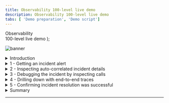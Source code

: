 ```yaml
---
title: Observability 100-level live demo
description: Observability 100-level live demo
tabs: [ 'Demo preparation', 'Demo script']
---
```


  <span>
    Observability <br /> 100-level live demo
  </span>
);

![banner](./images/AIOps_Observability_100_Script.jpg)

<span id="top"></span>

<details>

<summary>Introduction</summary>
<br/>

| **Details** |  |
| :--- | :--- |
| **Narration** | In this demo, I’ll show how IBM Instana helps quickly identify, debug, and resolve an incident in a microservices-based application. <br/><br/>To set the context, our application is called Stanʼs Robot Shop, and it is a modern, cloud native application with microservices leveraging various technologies such as Java, Python, and MySQL and deployed in containers on top of Kubernetes cluster.<br/> <br/>Such applications create a serious challenge for managing application performance because components are dynamic and loosely coupled. They use different technologies so usually require broad knowledge and multiple tools to diagnose. Instana, with a single agent deployed per host, automates the discovery process.<br/> <br/>Application components are discovered and observed as they are deployed. Over 200 technologies are supported with zero or minimal configuration, releasing you from installing and configuring multiple tools or plugins. The discovered components can be grouped into an Application perspective giving the application owner an easy overview of key metrics (“golden signals”) like Traffic, Errors, and Latency on a single pane of glass.<br/><br/> This is a visualization of all the dependencies within the robot shop application. Instana automatically discovered the relationships between the services and correlated them into this dynamic graph. We can see how requests are moving through the application in real-time. Instana is able to do this because it tracks every request that flows through the application. <br/> <br/> We can tell there are some problems with the application because several of the services are highlighted in yellow and red. <br/> <br/>But, you wouldn’t normally be looking at the dashboard when something like this happens, so let me walk you through what it looks like from the SRE/IT operator’s point of view when an incident occurs. |
<<<<<<< Updated upstream
| **Action** &nbsp; 0.1.1 | From sidebar menu, click **Applications**. Choose **Robot Shop.** Click the **Dependencies** tab. <br/> <img src="https://raw.githubusercontent.com/ibm-garage-tsa/platinum-demos/master/src/pages/300-watson-aiops-observability/images/robot_shop_starting_point.png" width="800" /> |
=======
| **Action** | From the sidebar menu, click **Applications**. Choose **Robot Shop.** Click the **Dependencies** tab. <br/><br/> <img src="https://raw.githubusercontent.com/ibm-garage-tsa/platinum-demos/master/src/pages/300-watson-aiops-observability/images/robot_shop_starting_point.png" width="800" /> |
>>>>>>> Stashed changes

<br/>

**[Go to top](#top)**

</details>

<details>

<summary>1 - Getting an incident alert</summary>
<br/>

| **1.1** | **Automatically assessing events and alerts** |
| :--- | :--- |
| **Narration** | We’ve just gotten an alert from Instana that there has been a sudden increase in erroneous calls on our ‘discount’ service, which is part of the robot shop application. <br/> <br/> Although I don’t have it connected right now, the alert would show up via one of the configurable alert channels, like PagerDuty, Microsoft Teams, Slack, and many others (<a href="https://www.instana.com/docs/events_alerts/alert-channels" target="_blank" rel="noreferrer">full list</a>). <br/> <br/> It’s important to note here that you’re not getting alerts for just anything. Behind the scenes, Instana is determining which events and issues are related, and it only sends alerts if a problem is likely to affect end users. <br/> <br/> Let’s go into the details for this incident. |
| **Action** &nbsp; 1.1.1 | Click the **Events** icon (triangle) in sidebar menu. <br/><br/> <img src="https://raw.githubusercontent.com/ibm-garage-tsa/platinum-demos/master/src/pages/300-watson-aiops-observability/images/sidebar_menu.png" width="800" /> |

<br/>

**[Go to top](#top)**

</details>

<details>

<summary>2 - Inspecting auto-correlated incident details</summary>
<br/>

| **2.1** | **Gather information from incident detail page** |
| :--- | :--- |
| **Narration** | Instana recognized that the sudden increase in the number of erroneous calls was something important to alert on, so we did not have to do any configuration or set thresholds in order to get this alert. We get key information right away when we come into this incident detail page. There’s a timeline of the incident, the event that triggered Instana to create the incident, and all of the related events. |
| **Action** &nbsp; 2.1.1 | Click the incident called **Sudden increase in the number of erroneous calls** on the 'discount' service. <br/><br/> <img src="https://raw.githubusercontent.com/ibm-garage-tsa/platinum-demos/master/src/pages/300-watson-aiops-observability/images/event_page.png" width="800" /> |
| **Action** &nbsp; 2.1.2 | You will see the **Incident Timeline**, **Triggering Event**, and **Related Events**. <br/><br/> <img src="https://raw.githubusercontent.com/ibm-garage-tsa/platinum-demos/master/src/pages/300-watson-aiops-observability/images/incident_details_screen.png" width="800" /> |

<br/>

**[Go to top](#top)**

</details>

<details>

<summary>3 - Debugging the incident by inspecting calls</summary>
<br/>

| **3.1** | **Understand the incident** |
| :--- | :--- |
| **Narration** | It looks like the abnormal termination of the MySQL database caused the problem. It shows how one data store issue rippled out to affect a number of directly and indirectly connected services. Instana's automatic root cause analysis uses the relationship information from the Dynamic Graph to accurately collate the individual issues into one incident. This completely eliminates alert storms, providing your DevOps engineers and SREs with a single notification of actionable information to enable them to promptly restore normal service. Letʼs look at some related traces for this. &nbsp; &nbsp; &nbsp; &nbsp; &nbsp; &nbsp; &nbsp; &nbsp; &nbsp; &nbsp; &nbsp; &nbsp; &nbsp; &nbsp; &nbsp; &nbsp; &nbsp; &nbsp; &nbsp; &nbsp; &nbsp; &nbsp; &nbsp; &nbsp; &nbsp; &nbsp; &nbsp; &nbsp; |
| **Action** &nbsp; 3.1.1 | Under **Related Events**, click the event that says **Sudden increase in the number of erroneous calls**. Then, click **Analyze Calls**. <br/><br/> <img src="https://raw.githubusercontent.com/ibm-garage-tsa/platinum-demos/master/src/pages/300-watson-aiops-observability/images/events.png" width="800" /> |

<br/><br/>

| **3.2** | **Examine details** |
| :--- | :--- |
| **Narration** | Now, we moved to the Analytics view. You can see, how Instana UI allows for easy navigation between different views, keeping the time span and context. At the top, you can see the Filter that was applied to all collected traces. All filtered requests are grouped by endpoint [In this case it is database CONNECT exposed by MySQL server].<br/><br/> There is only one endpoint here, but if there were multiple, you'd see a list. Endpoints are automatically discovered and mapped by Instana. We can go into the details for each erroneous call to MySQL via this endpoint (CONNECT). &nbsp; &nbsp; &nbsp; &nbsp; &nbsp; &nbsp; &nbsp; &nbsp; &nbsp; &nbsp; &nbsp; &nbsp; &nbsp; &nbsp; &nbsp; &nbsp; &nbsp; &nbsp; &nbsp; &nbsp; &nbsp; &nbsp; &nbsp; &nbsp; &nbsp; &nbsp; &nbsp; &nbsp; &nbsp; &nbsp; &nbsp; &nbsp; &nbsp; &nbsp; &nbsp; &nbsp; &nbsp; &nbsp; &nbsp; &nbsp; &nbsp; &nbsp; &nbsp; &nbsp; &nbsp; &nbsp; &nbsp; &nbsp; &nbsp; &nbsp; &nbsp; &nbsp; &nbsp; &nbsp; &nbsp; &nbsp; |
| **Action** &nbsp; 3.2.1 | Click the endpoint named **CONNECT**. Then, click the first call (also named **CONNECT**). <br/><br/> <img src="https://raw.githubusercontent.com/ibm-garage-tsa/platinum-demos/master/src/pages/300-watson-aiops-observability/images/endpoint_connect.png" width="800" /> |

<br/>

**[Go to top](#top)**

</details>

<details>

<summary>4 - Drilling down with end-to-end traces</summary>
<br/>

| **4.1** | **View call via visual dashboard** |
| :--- | :--- |
| **Narration** | Clicking an individual call takes us to a view of the call in context of the end-to-end trace. We can see where the request began and each call that was made along the way. <br/> <br/> Everything is presented in an easy-to-navigate visual dashboard, so we can drill into increasingly detailed information to pinpoint the problem, without using multiple tools or navigating back and forth to lots of dashboards. |
| **Action** &nbsp; 4.1.1 | Click the first call on the list. <br/><br/> <img src="https://raw.githubusercontent.com/ibm-garage-tsa/platinum-demos/master/src/pages/300-watson-aiops-observability/images/call_timeline.png" width="800" /> |

<br/><br/>

| **4.2** | **Understanding the impact and source of the incident** |
| :--- | :--- |
| **Narration** | In the call stack, we can click each span to see more information, including the complete stack trace. We can see the source, in this case the 'discount' service, and [scroll down] the destination, which in this case is CONNECT of MySQL. <br/> <br/> It's useful to have this context because we can easily see how the calls go from one service to another, just by clicking on them. We can also see how the error (red triangle) propagated up the call stack, in this case beginning with the MySQL database. <br/> <br/> So we can confirm that the root cause of the incident that affected the 'discount' service was with the MySQL database. The abnormal termination of the database caused a connection error, which then flowed back through the application. <br/> <br/> When we bring MySQL back online, it will fix the problem. |
| **Action** &nbsp; 4.2.1 | Scroll down to the section labeled **Calls**. <br/><br/> <img src="https://raw.githubusercontent.com/ibm-garage-tsa/platinum-demos/master/src/pages/300-watson-aiops-observability/images/calls.png" width="800" /> |

<br/>

**[Go to top](#top)**

</details>

<details>

<summary>5 - Confirming incident resolution was successful</summary>
<br/>

| **5.1** | **Metrics for the robot shop have returned to normal** |
| :--- | :--- |
| **Narration** | Now that MySQL is working again, we can go back and confirm that the problems with the robot shop have been repaired. <br/><br/> You should see that the call volume has increased, the number of erroneous calls decreased, and latency also decreased. <br/><br/>If you're giving the demo in real time, the incident should have reset itself by the time you're done demo'ing. If not, this part can be skipped. <br/><br/> If you set the timeframe at the beginning of the demo, you can set it again to begin at 0:30 minutes past the hour and end at 0:45 minutes past the hour. |
| **Action** &nbsp; 5.1.1 | Navigate to **Applications** in the sidebar menu, choose **Robot Shop**, and click the **Summary** tab. &nbsp; &nbsp; &nbsp; &nbsp; &nbsp; &nbsp; &nbsp; &nbsp; &nbsp; &nbsp; &nbsp; &nbsp; &nbsp; &nbsp; &nbsp; &nbsp; &nbsp; &nbsp; &nbsp; &nbsp; &nbsp; &nbsp; &nbsp; &nbsp; &nbsp; &nbsp; &nbsp; &nbsp; &nbsp; &nbsp; &nbsp; &nbsp; &nbsp; &nbsp; &nbsp; &nbsp; &nbsp; &nbsp; &nbsp; &nbsp; &nbsp; &nbsp; &nbsp; &nbsp; &nbsp; &nbsp; &nbsp; &nbsp; &nbsp; &nbsp; &nbsp; &nbsp; &nbsp; &nbsp; &nbsp; &nbsp; &nbsp; &nbsp; &nbsp; &nbsp;<br/><br/> <img src="https://raw.githubusercontent.com/ibm-garage-tsa/platinum-demos/master/src/pages/300-watson-aiops-observability/images/robot_shop_summary_end.png" width="800" /> |

<br/>

**[Go to top](#top)**

</details>

<details>

<summary>Summary</summary>
<br/>

Now, we can see that the metrics for the robot shop have returned to normal: the call volume has increased again, the erroneous call rate has decreased, and latency has decreased.

<br/>

We’ve fixed the problem with the robot shop and restored normal service!

<br/>

Hopefully, you’ve seen that Instana can help make the process of identifying problems and finding the root cause of those problems very frictionless. Since Instana automates so many of the manual and labor-intensive aspects of the process, you can focus on getting other work done and not worry about instrumenting observability or constantly monitoring for problems. And when problems do arise, all the trace data is there at your fingertips to dig into.

<br/>

**[Go to top](#top)**

</details>

***
